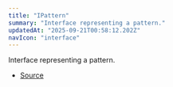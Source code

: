 ```yaml
---
title: "IPattern"
summary: "Interface representing a pattern."
updatedAt: "2025-09-21T00:58:12.202Z"
navIcon: "interface"
---
```



Interface representing a pattern.

<Table data={{ headers: [{"content":"Property","key":"property","sortable":true},{"content":"Type","key":"type","sortable":true},{"content":"Value","key":"value","sortable":true},{"content":"Description","key":"description"}], rows: [["fillType","[FillType](/LazyCanvas/enums/FillType)","\\-","The type of fill, which is always `Pattern` for this interface."],["src","string \\| LazyCanvas","\\-","The source of the pattern, which can be a string (URL or path) or a LazyCanvas instance."],["type","[AnyPatternType](/LazyCanvas/types/AnyPatternType)","\\-","The type of the pattern (e.g., repeat, no-repeat, etc.)."]] }} />


- [Source](https://github.com/NMMTY/LazyCanvas/blob/1d5786684b8ca8d543a4533b2b64f8d093b1e426/packages/lazycanvas/src/structures/helpers/Pattern.ts#L10)